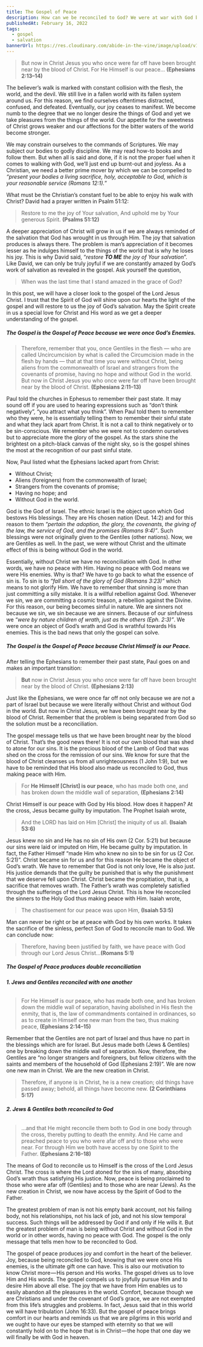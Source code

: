 ```yaml
---
title: The Gospel of Peace
description: How can we be reconciled to God? We were at war with God but Christ came to be our peace with Him. Discover in this post how Christ became our peace with the Holy God.
publishedAt: February 16, 2022
tags:
  - gospel
  - salvation
bannerUrl: https://res.cloudinary.com/abide-in-the-vine/image/upload/v1645009051/The_Gospel_of_Peace_7ffb2729ba.png
---
```


> But now in Christ Jesus you who once were far off have been brought near by the blood of Christ. For He Himself is our peace…
> **(Ephesians 2:13–14)**

The believer’s walk is marked with constant collision with the flesh, the world, and the devil. We still live in a fallen world with its fallen system around us. For this reason, we find ourselves oftentimes distracted, confused, and defeated. Eventually, our joy ceases to manifest. We become numb to the degree that we no longer desire the things of God and yet we take pleasures from the things of the world. Our appetite for the sweetness of Christ grows weaker and our affections for the bitter waters of the world become stronger.

We may constrain ourselves to the commands of Scriptures. We may subject our bodies to godly discipline. We may read how-to books and follow them. But when all is said and done, if it is not the proper fuel when it comes to walking with God, we’ll just end up burnt-out and joyless. As a Christian, we need a better prime mover by which we can be compelled to _“present your bodies a living sacrifice, holy, acceptable to God, which is your reasonable service (Romans 12:1)._”

What must be the Christian’s constant fuel to be able to enjoy his walk with Christ? David had a prayer written in Psalm 51:12:

> Restore to me the joy of Your salvation,
> And uphold me by Your generous Spirit.
> **(Psalms 51:12)**

A deeper appreciation of Christ will grow in us if we are always reminded of the salvation that God has wrought in us through Him. The joy that salvation produces is always there. The problem is man’s appreciation of it becomes lesser as he indulges himself to the things of the world that is why he loses his joy. This is why David said, “_restore **TO ME** the joy of Your salvation_”. Like David, we can only be truly joyful if we are constantly amazed by God’s work of salvation as revealed in the gospel. Ask yourself the question,

> When was the last time that I stand amazed in the grace of God?

In this post, we will have a closer look to the gospel of the Lord Jesus Christ. I trust that the Spirit of God will shine upon our hearts the light of the gospel and will restore to us the joy of God’s salvation. May the Spirit create in us a special love for Christ and His word as we get a deeper understanding of the gospel.

##### **The Gospel is the Gospel of Peace because we were once God’s Enemies.**

> Therefore, remember that you, once Gentiles in the flesh — who are called Uncircumcision by what is called the Circumcision made in the flesh by hands — that at that time you were without Christ, being aliens from the commonwealth of Israel and strangers from the covenants of promise, having no hope and without God in the world. But now in Christ Jesus you who once were far off have been brought near by the blood of Christ.
> **(Ephesians 2:11–13)**

Paul told the churches in Ephesus to remember their past state. It may sound off if you are used to hearing expressions such as “don’t think negatively”, “you attract what you think”. When Paul told them to remember who they were, he is essentially telling them to remember their sinful state and what they lack apart from Christ. It is not a call to think negatively or to be sin-conscious. We remember who we were not to condemn ourselves but to appreciate more the glory of the gospel. As the stars shine the brightest on a pitch-black canvas of the night sky, so is the gospel shines the most at the recognition of our past sinful state.

Now, Paul listed what the Ephesians lacked apart from Christ:

- Without Christ;
- Aliens (foreigners) from the commonwealth of Israel;
- Strangers from the covenants of promise;
- Having no hope; and
- Without God in the world.

God is the God of Israel. The ethnic Israel is the object upon which God bestows His blessings. They are His chosen nation (Deut. 14:2) and for this reason to them _“pertain the adoption, the glory, the covenants, the giving of the law, the service of God, and the promises (Romans 9:4)”_. Such blessings were not originally given to the Gentiles (other nations). Now, we are Gentiles as well. In the past, we were without Christ and the ultimate effect of this is being without God in the world.

Essentially, without Christ we have no reconciliation with God. In other words, we have no peace with Him. Having no peace with God means we were His enemies. Why is that? We have to go back to what the essence of sin is. To sin is to _“fall short of the glory of God (Romans 3:23)”_ which means to not glorify Him. We have to remember that sinning is more than just committing a silly mistake. It is a willful rebellion against God. Whenever we sin, we are committing a cosmic treason, a rebellion against the Divine. For this reason, our being becomes sinful in nature. We are sinners not because we sin, we sin because we are sinners. Because of our sinfulness we _“were by nature children of wrath, just as the others (Eph. 2:3)”_. We were once an object of God’s wrath and God is wrathful towards His enemies. This is the bad news that only the gospel can solve.

##### **The Gospel is the Gospel of Peace because Christ Himself is our Peace.**

After telling the Ephesians to remember their past state, Paul goes on and makes an important transition:

> **But** now in Christ Jesus you who once were far off have been brought near by the blood of Christ.
> **(Ephesians 2:13)**

Just like the Ephesians, we were once far off not only because we are not a part of Israel but because we were literally without Christ and without God in the world. But now in Christ Jesus, we have been brought near by the blood of Christ. Remember that the problem is being separated from God so the solution must be a reconciliation.

The gospel message tells us that we have been brought near by the blood of Christ. That’s the good news there! It is not our own blood that was shed to atone for our sins. It is the precious blood of the Lamb of God that was shed on the cross for the remission of our sins. We know for sure that the blood of Christ cleanses us from all unrighteousness (1 John 1:9), but we have to be reminded that His blood also made us reconciled to God, thus making peace with Him.

> For **He Himself [Christ] is our peace**, who has made both one, and has broken down the middle wall of separation,
> **(Ephesians 2:14)**

Christ Himself is our peace with God by His blood. How does it happen? At the cross, Jesus became guilty by imputation. The Prophet Isaiah wrote,

> And the LORD has laid on Him [Christ] the iniquity of us all.
> **(Isaiah 53:6)**

Jesus knew no sin and He has no sin of His own (2 Cor. 5:21) but because our sins were laid or imputed on Him, He became guilty by imputation. In fact, the Father Himself “made Him who knew no sin to be sin for us (2 Cor. 5:21)”. Christ became sin for us and for this reason He became the object of God’s wrath. We have to remember that God is not only love, He is also just. His justice demands that the guilty be punished that is why the punishment that we deserve fell upon Christ. Christ became the propitiation, that is, a sacrifice that removes wrath. The Father’s wrath was completely satisfied through the sufferings of the Lord Jesus Christ. This is how He reconciled the sinners to the Holy God thus making peace with Him. Isaiah wrote,

> The chastisement for our peace was upon Him,
> **(Isaiah 53:5)**

Man can never be right or be at peace with God by his own works. It takes the sacrifice of the sinless, perfect Son of God to reconcile man to God. We can conclude now:

> Therefore, having been justified by faith, we have peace with God through our Lord Jesus Christ…**(Romans 5:1)**

##### **The Gospel of Peace produces double reconciliation**

###### **1. Jews and Gentiles reconciled with one another**

> For He Himself is our peace, who has made both one, and has broken down the middle wall of separation, having abolished in His flesh the enmity, that is, the law of commandments contained in ordinances, so as to create in Himself one new man from the two, thus making peace,
> **(Ephesians 2:14–15)**

Remember that the Gentiles are not part of Israel and thus have no part in the blessings which are for Israel. But Jesus made both (Jews & Gentiles) one by breaking down the middle wall of separation. Now, therefore, the Gentiles are “no longer strangers and foreigners, but fellow citizens with the saints and members of the household of God (Ephesians 2:19)”. We are now one new man in Christ. We are the new creation in Christ.

> Therefore, if anyone is in Christ, he is a new creation; old things have passed away; behold, all things have become new.
> **(2 Corinthians 5:17)**

###### **2. Jews & Gentiles both reconciled to God**

> …and that He might reconcile them both to God in one body through the cross, thereby putting to death the enmity. And He came and preached peace to you who were afar off and to those who were near. For through Him we both have access by one Spirit to the Father.
> **(Ephesians 2:16–18)**

The means of God to reconcile us to Himself is the cross of the Lord Jesus Christ. The cross is where the Lord atoned for the sins of many, absorbing God’s wrath thus satisfying His justice. Now, peace is being proclaimed to those who were afar off (Gentiles) and to those who are near (Jews). As the new creation in Christ, we now have access by the Spirit of God to the Father.

The greatest problem of man is not his empty bank account, not his failing body, not his relationships, not his lack of job, and not his slow temporal success. Such things will be addressed by God if and only if He wills it. But the greatest problem of man is being without Christ and without God in the world or in other words, having no peace with God. The gospel is the only message that tells men how to be reconciled to God.

The gospel of peace produces joy and comfort in the heart of the believer. Joy, because being reconciled to God, knowing that we were once His enemies, is the ultimate gift one can have. This is also our motivation to know Christ more — His person and His works. The gospel drives us to love Him and His words. The gospel compels us to joyfully pursue Him and to desire Him above all else. The joy that we have from Him enables us to easily abandon all the pleasures in the world. Comfort, because though we are Christians and under the covenant of God’s grace, we are not exempted from this life’s struggles and problems. In fact, Jesus said that in this world we will have tribulation (John 16:33). But the gospel of peace brings comfort in our hearts and reminds us that we are pilgrims in this world and we ought to have our eyes be stamped with eternity so that we will constantly hold on to the hope that is in Christ — the hope that one day we will finally be with God in heaven.
